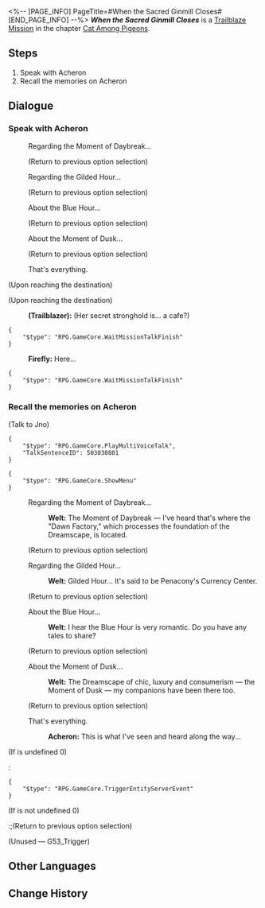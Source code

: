 <%-- [PAGE_INFO]
PageTitle=#When the Sacred Ginmill Closes#
[END_PAGE_INFO] --%>
{{Stub|Dialogue.}}
{{Mission Infobox
|id            = 1031301
|title         = 
|image         = <!--Mission When the Sacred Ginmill Closes.png-->
|type          = Trailblaze
|event_name    = 
|chapter       = Cat Among Pigeons
|requirements  = [[Trailblaze Mission]] ''[[When the Sacred Ginmill Closes]]'' completed
|summary       = <!--official mission summary from Fate's Atlas-->
|characters    = Acheron; Firefly; Trailblazer; Welt
|startLocation = [[Penacony]] - [[Golden Hour]]
|world         = Penacony
|area          = Golden Hour
|prev          = 
|next          = Heaven is a Place on Earth
|rewards       = Trailblaze EXP*600; Stellar Jade*80; Traveler's Guide*5; Refined Aether*5; Clock Credits*300; "Hi, Dolly!"*1 { text = "Hi, Dolly!" }; Credit*80,000
}}
'''''When the Sacred Ginmill Closes''''' is a [[Trailblaze Mission]] in the chapter [[Cat Among Pigeons]].

==Steps==
# Speak with Acheron
# Recall the memories on Acheron

<!--
==Gameplay Notes==

--><!--
==Trial Character==

-->
==Dialogue==
{{Stub Dialogue}}

===Speak with Acheron{{subst:void|<!--103130101-->}}===
{{Mission Description|type=trailblaze|location=Golden Hour|Once again, the focus shifts. Sometimes, you feel as though you're living in a movie &mdash; nothing else can explain the constant switch of the point-of-view.}}
{{Dialogue Start}}
:{{tx}}
:{{DIcon|Talk}} Regarding the Moment of Daybreak...
::{{tx}}
:;(Return to previous option selection)
:{{DIcon|Talk}} Regarding the Gilded Hour...
::{{tx}}
:;(Return to previous option selection)
:{{DIcon|Talk}} About the Blue Hour...
::{{tx}}
:;(Return to previous option selection)
:{{DIcon|Talk}} About the Moment of Dusk...
::{{tx}}
:;(Return to previous option selection)
:{{DIcon|Arrow}} That's everything.
::{{tx}}
:{{tx}}

:{{DIcon|undefined}} 
;(Upon reaching the destination)

;(Upon reaching the destination)
:{{A|VO chapter3 3 player 103 m.ogg}} {{A|VO chapter3 3 player 103 f.ogg}} '''(Trailblazer):''' (Her secret stronghold is... a cafe?)
<pre>{
	"$type": "RPG.GameCore.WaitMissionTalkFinish"
}</pre>
:{{A|VO chapter3 3 firefly 154.ogg}} '''Firefly:''' Here...
<pre>{
	"$type": "RPG.GameCore.WaitMissionTalkFinish"
}</pre>
{{Dialogue End}}

===Recall the memories on Acheron{{subst:void|<!--103130105-->}}===
{{Dialogue Start}}
:{{tx}}

;(Talk to Jno)
<pre>{
	"$type": "RPG.GameCore.PlayMultiVoiceTalk",
	"TalkSentenceID": 503030801
}</pre>
<pre>{
	"$type": "RPG.GameCore.ShowMenu"
}</pre>
:{{tx}}
:{{DIcon|Talk}} Regarding the Moment of Daybreak...
::{{A|VO chapter3 11 welt 110.ogg}} '''Welt:''' The Moment of Daybreak &mdash; I've heard that's where the "Dawn Factory," which processes the foundation of the Dreamscape, is located.
::{{tx}}
:;(Return to previous option selection)
:{{DIcon|Talk}} Regarding the Gilded Hour...
::{{A|VO chapter3 11 welt 111.ogg}} '''Welt:''' Gilded Hour... It's said to be Penacony's Currency Center.
::{{tx}}
:;(Return to previous option selection)
:{{DIcon|Talk}} About the Blue Hour...
::{{A|VO chapter3 11 welt 112.ogg}} '''Welt:''' I hear the Blue Hour is very romantic. Do you have any tales to share?
::{{tx}}
:;(Return to previous option selection)
:{{DIcon|Talk}} About the Moment of Dusk...
::{{A|VO chapter3 11 welt 113.ogg}} '''Welt:''' The Dreamscape of chic, luxury and consumerism &mdash; the Moment of Dusk &mdash; my companions have been there too.
::{{tx}}
:;(Return to previous option selection)
:{{DIcon|Arrow}} That's everything.
::{{A|VO chapter3 11 acheron 128.ogg}} '''Acheron:''' This is what I've seen and heard along the way...
::{{tx}}
:{{tx}}
;(If {{F|FSV_DoorC}} is undefined 0)
:<pre>{
	"$type": "RPG.GameCore.TriggerEntityServerEvent"
}</pre>
;(If {{F|FSV_DoorC}} is not undefined 0)
:;(Return to previous option selection)
;(Unused &mdash; G53_Trigger)

{{Dialogue End}}

==Other Languages==
{{Other Languages
|en   = When the Sacred Ginmill Closes
|zhs  = 酒店关门之后
|zht  = 飯店關門之後
|ja   = 聖なる酒場の哀歌
|ko   = 성스러운 바가 문을 닫을 때
|es   = Cuando el hotel cierra sus puertas
|fr   = Après la fermeture des portes de l'hôtel
|ru   = Когда закрывается отель
|th   = ยามเมื่อโรงแรมปิด
|vi   = Sau Khi Khách Sạn Đóng Cửa
|de   = Wenn das Hotel schließt
|id   = Setelah Hotel Tutup
|pt   = Quando o Hotel Fecha as Portas
}}

==Change History==
{{Change History|2.1}}
